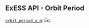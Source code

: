 ::: {.callout-tip collapse="true"}
# ExESS API - Orbit Period
[`orbit_period_a_m`](/api/exospheres/orbital_mechanics.qmd): Eq. \eqref{eq:orbit_period_a_m}  
:::